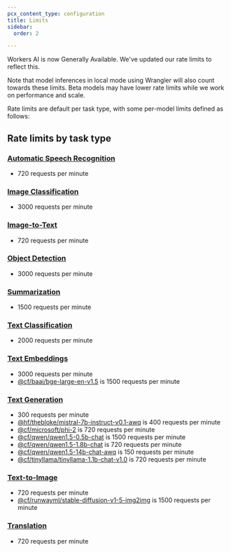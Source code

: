 ```yaml
---
pcx_content_type: configuration
title: Limits
sidebar:
  order: 2

---
```



Workers AI is now Generally Available. We've updated our rate limits to reflect this.

Note that model inferences in local mode using Wrangler will also count towards these limits. Beta models may have lower rate limits while we work on performance and scale.

<Render file="custom_requirements" />

Rate limits are default per task type, with some per-model limits defined as follows:

## Rate limits by task type

### [Automatic Speech Recognition](/workers-ai/models/)

* 720 requests per minute

### [Image Classification](/workers-ai/models/)

* 3000 requests per minute

### [Image-to-Text](/workers-ai/models/)

* 720 requests per minute

### [Object Detection](/workers-ai/models/)

* 3000 requests per minute

### [Summarization](/workers-ai/models/)

* 1500 requests per minute

### [Text Classification](/workers-ai/models/#text-classification)

* 2000 requests per minute

### [Text Embeddings](/workers-ai/models/#text-embeddings)

* 3000 requests per minute
* [@cf/baai/bge-large-en-v1.5](/workers-ai/models/bge-large-en-v1.5/) is 1500 requests per minute

### [Text Generation](/workers-ai/models/#text-generation)

* 300 requests per minute
* [@hf/thebloke/mistral-7b-instruct-v0.1-awq](/workers-ai/models/mistral-7b-instruct-v0.1-awq/) is 400 requests per minute
* [@cf/microsoft/phi-2](/workers-ai/models/phi-2/) is 720 requests per minute
* [@cf/qwen/qwen1.5-0.5b-chat](/workers-ai/models/qwen1.5-0.5b-chat/) is 1500 requests per minute
* [@cf/qwen/qwen1.5-1.8b-chat](/workers-ai/models/qwen1.5-1.8b-chat/) is 720 requests per minute
* [@cf/qwen/qwen1.5-14b-chat-awq](/workers-ai/models/qwen1.5-14b-chat-awq/) is 150 requests per minute
* [@cf/tinyllama/tinyllama-1.1b-chat-v1.0](/workers-ai/models/tinyllama-1.1b-chat-v1.0/) is 720 requests per minute

### [Text-to-Image](/workers-ai/models/#text-to-image)

* 720 requests per minute
* [@cf/runwayml/stable-diffusion-v1-5-img2img](/workers-ai/models/stable-diffusion-v1-5-img2img/) is 1500 requests per minute

### [Translation](/workers-ai/models/#translation)

* 720 requests per minute
